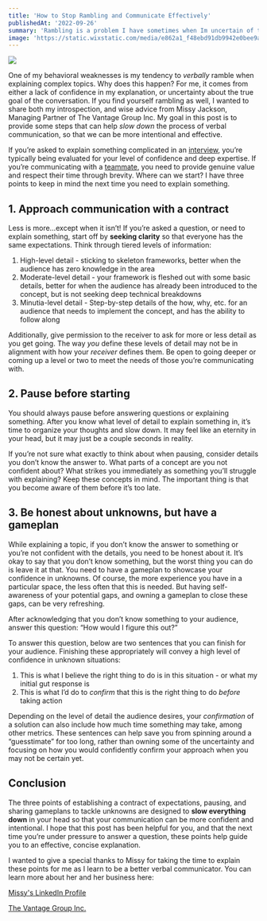 ```yaml
---
title: 'How to Stop Rambling and Communicate Effectively'
publishedAt: '2022-09-26'
summary: 'Rambling is a problem I have sometimes when Im uncertain of the goal, or lack confidence in the details. Do you wish you were better at verbal communication? Thank you to Missy Jackson from The Vantage Group, Inc. for contributing her excellent tips for my latest Bravo LT post about communicating more effectively!'
image: 'https://static.wixstatic.com/media/e862a1_f48ebd91db9942e0bee9aa26e271dd3a~mv2.png/v1/fill/w_740,h_483,al_c,q_85,usm_0.66_1.00_0.01,enc_auto/e862a1_f48ebd91db9942e0bee9aa26e271dd3a~mv2.png'
---
```


![](https://static.wixstatic.com/media/955c63_1e19e4b09d354cc19acf7f35a590b475~mv2.png/v1/fill/w_740,h_493,al_c,lg_1,q_90,enc_auto/955c63_1e19e4b09d354cc19acf7f35a590b475~mv2.png)

One of my behavioral weaknesses is my tendency to _verbally_ ramble when explaining complex topics. Why does this happen? For me, it comes from either a lack of confidence in my explanation, or uncertainty about the true goal of the conversation. If you find yourself rambling as well, I wanted to share both my introspection, and wise advice from Missy Jackson, Managing Partner of The Vantage Group Inc. My goal in this post is to provide some steps that can help _slow down_ the process of verbal communication, so that we can be more intentional and effective.

If you’re asked to explain something complicated in an [interview](https://www.bravolt.com/post/inside-bravo-lt-s-hiring-process), you’re typically being evaluated for your level of confidence and deep expertise. If you’re communicating with a [teammate](https://www.bravolt.com/post/how-to-adopt-a-continuous-improvement-culture), you need to provide genuine value and respect their time through brevity. Where can we start? I have three points to keep in mind the next time you need to explain something.

## 1. Approach communication with a contract

Less is more…except when it isn’t! If you’re asked a question, or need to explain something, start off by **seeking clarity** so that everyone has the same expectations. Think through tiered levels of information:

1.  High-level detail - sticking to skeleton frameworks, better when the audience has zero knowledge in the area
2.  Moderate-level detail - your framework is fleshed out with some basic details, better for when the audience has already been introduced to the concept, but is not seeking deep technical breakdowns
3.  Minutia-level detail - Step-by-step details of the how, why, etc. for an audience that needs to implement the concept, and has the ability to follow along

Additionally, give permission to the receiver to ask for more or less detail as you get going. The way _you_ define these levels of detail may not be in alignment with how your _receiver_ defines them. Be open to going deeper or coming up a level or two to meet the needs of those you’re communicating with.

## 2. Pause before starting

You should always pause before answering questions or explaining something. After you know what level of detail to explain something in, it’s time to organize your thoughts and slow down. It may feel like an eternity in your head, but it may just be a couple seconds in reality.

If you’re not sure what exactly to think about when pausing, consider details you don’t know the answer to. What parts of a concept are you not confident about? What strikes you immediately as something you’ll struggle with explaining? Keep these concepts in mind. The important thing is that you become aware of them before it’s too late.

## 3. Be honest about unknowns, but have a gameplan

While explaining a topic, if you don’t know the answer to something or you’re not confident with the details, you need to be honest about it. It’s okay to say that you don’t know something, but the worst thing you can do is leave it at that. You need to have a gameplan to showcase your confidence in unknowns. Of course, the more experience you have in a particular space, the less often that this is needed. But having self-awareness of your potential gaps, and owning a gameplan to close these gaps, can be very refreshing.

After acknowledging that you don’t know something to your audience, answer this question: “How would I figure this out?”

To answer this question, below are two sentences that you can finish for your audience. Finishing these appropriately will convey a high level of confidence in unknown situations:

1.  This is what I believe the right thing to do is in this situation - or what my initial gut response is
2.  This is what I’d do to _confirm_ that this is the right thing to do _before_ taking action

Depending on the level of detail the audience desires, your _confirmation_ of a solution can also include how much time something may take, among other metrics. These sentences can help save you from spinning around a “guesstimate” for too long, rather than owning some of the uncertainty and focusing on how you would confidently confirm your approach when you may not be certain yet.

## Conclusion

The three points of establishing a contract of expectations, pausing, and sharing gameplans to tackle unknowns are designed to **slow everything down** in your head so that your communication can be more confident and intentional. I hope that this post has been helpful for you, and that the next time you’re under pressure to answer a question, these points help guide you to an effective, concise explanation.

I wanted to give a special thanks to Missy for taking the time to explain these points for me as I learn to be a better verbal communicator. You can learn more about her and her business here:

[Missy's LinkedIn Profile](https://www.linkedin.com/in/missy-jackson/)

[The Vantage Group Inc.](https://vantagegroupinc.com/)

